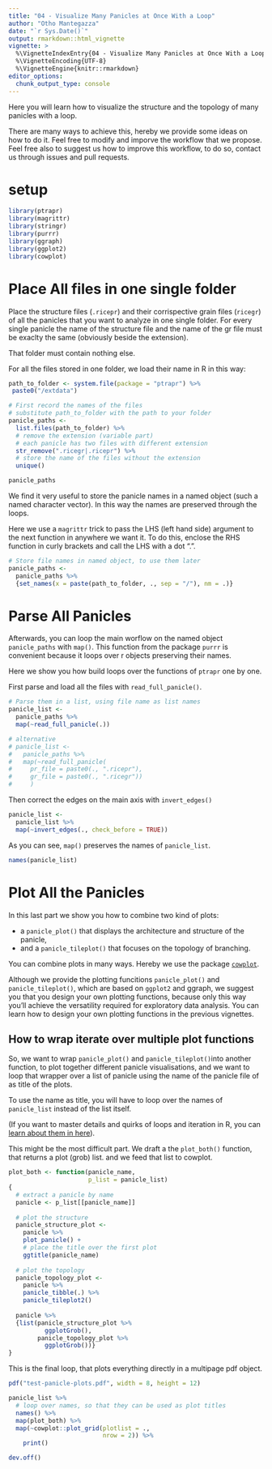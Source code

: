 ```yaml
---
title: "04 - Visualize Many Panicles at Once With a Loop"
author: "Otho Mantegazza"
date: "`r Sys.Date()`"
output: rmarkdown::html_vignette
vignette: >
  %\VignetteIndexEntry{04 - Visualize Many Panicles at Once With a Loop}
  %\VignetteEncoding{UTF-8}
  %\VignetteEngine{knitr::rmarkdown}
editor_options: 
  chunk_output_type: console
---
```


Here you will learn how to visualize the structure and the topology of many panicles with a loop.

There are many ways to achieve this, hereby we provide some ideas on how to do it. Feel free to modify and imporve the workflow that we propose. Feel free also to suggest us how to improve this workflow, to do so, contact us through issues and pull requests.

# setup

```r
library(ptrapr)
library(magrittr)
library(stringr)
library(purrr)
library(ggraph)
library(ggplot2)
library(cowplot)
```


# Place All files in one single folder

Place the structure files (`.ricepr`) and their corrispective grain files (`ricegr`) of all the panicles that you want to analyze in one single folder. For every single panicle the name of the structure file and the name of the gr file must be exaclty the same (obviously beside the extension).

That folder must contain nothing else.

For all the files stored in one folder, we load their name in R in this way:

 ```r
path_to_folder <- system.file(package = "ptrapr") %>%
  paste0("/extdata") 
```


```r
# First record the names of the files
# substitute path_to_folder with the path to your folder
panicle_paths <- 
  list.files(path_to_folder) %>%
  # remove the extension (variable part)
  # each panicle has two files with different extension
  str_remove(".ricegr|.ricepr") %>%
  # store the name of the files without the extension
  unique()

panicle_paths
```

We find it very useful to store the panicle names in a named object (such a named character vector). In this way the names are preserved through the loops.

Here we use a `magrittr` trick to pass the LHS (left hand side) argument to the next function in anywhere we want it. To do this, enclose the RHS function in curly brackets and call the LHS with a dot ".".

```r
# Store file names in named object, to use them later
panicle_paths <-
  panicle_paths %>% 
  {set_names(x = paste(path_to_folder, ., sep = "/"), nm = .)}
```

# Parse All Panicles

Afterwards, you can loop the main worflow on the named object `panicle_paths` with `map()`. This function from the package `purrr` is convenient because it loops over r objects preserving their names.

Here we show you how build loops over the functions of `ptrapr` one by one.

First parse and load all the files with `read_full_panicle()`.

```r
# Parse them in a list, using file name as list names
panicle_list <- 
  panicle_paths %>%
  map(~read_full_panicle(.)) 

# alternative
# panicle_list <- 
#   panicle_paths %>%
#   map(~read_full_panicle(
#     pr_file = paste0(., ".ricepr"), 
#     gr_file = paste0(., ".ricegr"))
#     ) 
```

Then correct the edges on the main axis with `invert_edges()`
 
```r
panicle_list <- 
  panicle_list %>% 
  map(~invert_edges(., check_before = TRUE))
```

As you can see, `map()` preserves the names of `panicle_list`.

```r
names(panicle_list)
```


# Plot All the Panicles

In this last part we show you how to combine two kind of plots:

- a `panicle_plot()` that displays the architecture and structure of the panicle,
- and a `panicle_tileplot()` that focuses on the topology of branching.

You can combine plots in many ways. Hereby we use the package [`cowplot`](https://cran.r-project.org/web/packages/cowplot/vignettes/introduction.html). 

Although we provide the plotting funcitions `panicle_plot()` and `panicle_tileplot()`, which are based on `ggplot2` and ggraph, we suggest you that you design your own plotting functions, because only this way you'll achieve the versatility required for exploratory data analysis. You can learn how to design your own plotting functions in the previous vignettes.

## How to wrap iterate over multiple plot functions

So, we want to wrap `panicle_plot()` and `panicle_tileplot()`into another function, to plot together different panicle visualisations, and we want to loop that wrapper over a list of panicle using the name of the panicle file of as title of the plots.

To use the name as title, you will have to loop over the names of `panicle_list` instead of the list itself.

(If you want to master details and quirks of loops and iteration in R, you can [learn about them in here](https://adv-r.hadley.nz/functionals.html)).

This might be the most difficult part. We draft a the `plot_both()` function, that returns a plot (grob) list. and we feed that list to cowplot.

```r
plot_both <- function(panicle_name,
                      p_list = panicle_list)
{
  # extract a panicle by name
  panicle <- p_list[[panicle_name]]
  
  # plot the structure
  panicle_structure_plot <-
    panicle %>%
    plot_panicle() + 
    # place the title over the first plot
    ggtitle(panicle_name)
  
  # plot the topology
  panicle_topology_plot <- 
    panicle %>% 
    panicle_tibble(.) %>%
    panicle_tileplot2() 
    
  panicle %>%
  {list(panicle_structure_plot %>%
          ggplotGrob(),
        panicle_topology_plot %>%
          ggplotGrob())}
}
```

This is the final loop, that plots everything directly in a multipage pdf object.

```r
pdf("test-panicle-plots.pdf", width = 8, height = 12)

panicle_list %>%
  # loop over names, so that they can be used as plot titles
  names() %>%
  map(plot_both) %>% 
  map(~cowplot::plot_grid(plotlist = .,
                          nrow = 2)) %>%
    print()

dev.off()
```

